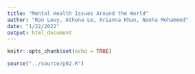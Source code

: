 ```yaml
---
title: "Mental Health Issues Around the World"
author: "Ron Levy, Athena Le, Arianna Khan, Nooha Mohammed"
date: "1/22/2022"
output: html_document
---
```

```r
knitr::opts_chunk$set(echo = TRUE)
```

```r
source("../source/p02.R")
```


